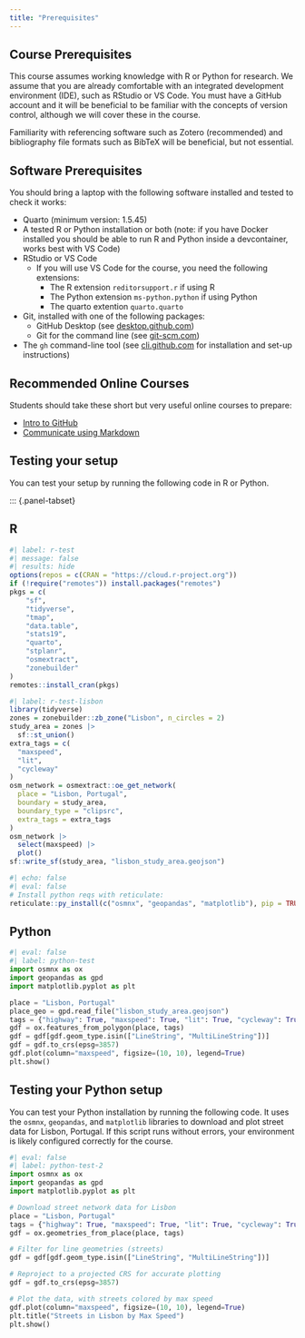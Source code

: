 ```yaml
---
title: "Prerequisites"
---
```


## Course Prerequisites

This course assumes working knowledge with R or Python for research. We assume that you are already comfortable with an integrated development environment (IDE), such as RStudio or VS Code. You must have a GitHub account and it will be beneficial to be familiar with the concepts of version control, although we will cover these in the course.

Familiarity with referencing software such as Zotero (recommended) and bibliography file formats such as BibTeX will be beneficial, but not essential.

## Software Prerequisites

You should bring a laptop with the following software installed and tested to check it works:

- Quarto (minimum version: 1.5.45)
- A tested R or Python installation or both (note: if you have Docker installed you should be able to run R and Python inside a devcontainer, works best with VS Code)
- RStudio or VS Code
  - If you will use VS Code for the course, you need the following extensions:
    - The R extension `reditorsupport.r` if using R
    - The Python extension `ms-python.python` if using Python
    - The quarto extention `quarto.quarto`
- Git, installed with one of the following packages:
  - GitHub Desktop (see [desktop.github.com](https://desktop.github.com/))
  - Git for the command line (see [git-scm.com](https://git-scm.com/book/en/v2/Getting-Started-Installing-Git))
- The `gh` command-line tool (see [cli.github.com](https://cli.github.com/) for installation and set-up instructions)

## Recommended Online Courses

Students should take these short but very useful online courses to prepare:

- [Intro to GitHub](https://github.com/skills/introduction-to-github)
- [Communicate using Markdown](https://github.com/skills/communicate-using-markdown)

## Testing your setup

You can test your setup by running the following code in R or Python.

::: {.panel-tabset}

## R

```r
#| label: r-test
#| message: false
#| results: hide
options(repos = c(CRAN = "https://cloud.r-project.org"))
if (!require("remotes")) install.packages("remotes")
pkgs = c(
    "sf",
    "tidyverse",
    "tmap",
    "data.table",
    "stats19",
    "quarto",
    "stplanr",
    "osmextract",
    "zonebuilder"
)
remotes::install_cran(pkgs)
```


```r
#| label: r-test-lisbon
library(tidyverse)
zones = zonebuilder::zb_zone("Lisbon", n_circles = 2)
study_area = zones |>
  sf::st_union()
extra_tags = c(
  "maxspeed",
  "lit",
  "cycleway"
)
osm_network = osmextract::oe_get_network(
  place = "Lisbon, Portugal",
  boundary = study_area,
  boundary_type = "clipsrc",
  extra_tags = extra_tags
)
osm_network |>
  select(maxspeed) |>
  plot()
sf::write_sf(study_area, "lisbon_study_area.geojson")
```

```r
#| echo: false
#| eval: false
# Install python reqs with reticulate:
reticulate::py_install(c("osmnx", "geopandas", "matplotlib"), pip = TRUE)
```

## Python

```python
#| eval: false
#| label: python-test
import osmnx as ox
import geopandas as gpd
import matplotlib.pyplot as plt

place = "Lisbon, Portugal"
place_geo = gpd.read_file("lisbon_study_area.geojson")
tags = {"highway": True, "maxspeed": True, "lit": True, "cycleway": True}
gdf = ox.features_from_polygon(place, tags)
gdf = gdf[gdf.geom_type.isin(["LineString", "MultiLineString"])]
gdf = gdf.to_crs(epsg=3857)
gdf.plot(column="maxspeed", figsize=(10, 10), legend=True)
plt.show()
```

## Testing your Python setup

You can test your Python installation by running the following code. It uses the `osmnx`, `geopandas`, and `matplotlib` libraries to download and plot street data for Lisbon, Portugal. If this script runs without errors, your environment is likely configured correctly for the course.

```python
#| eval: false
#| label: python-test-2
import osmnx as ox
import geopandas as gpd
import matplotlib.pyplot as plt

# Download street network data for Lisbon
place = "Lisbon, Portugal"
tags = {"highway": True, "maxspeed": True, "lit": True, "cycleway": True}
gdf = ox.geometries_from_place(place, tags)

# Filter for line geometries (streets)
gdf = gdf[gdf.geom_type.isin(["LineString", "MultiLineString"])]

# Reproject to a projected CRS for accurate plotting
gdf = gdf.to_crs(epsg=3857)

# Plot the data, with streets colored by max speed
gdf.plot(column="maxspeed", figsize=(10, 10), legend=True)
plt.title("Streets in Lisbon by Max Speed")
plt.show()
```